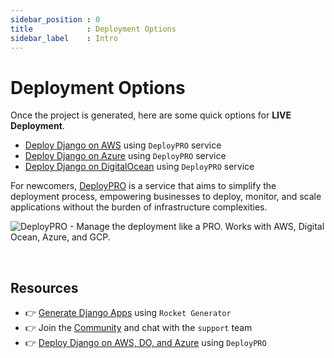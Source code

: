 ```yaml
---
sidebar_position : 0
title            : Deployment Options 
sidebar_label    : Intro
---
```


# Deployment Options

Once the project is generated, here are some quick options for **LIVE Deployment**.

- [Deploy Django on AWS](./django-aws) using `DeployPRO` service 
- [Deploy Django on Azure](./django-azure) using `DeployPRO` service 
- [Deploy Django on DigitalOcean](./django-digitalocean) using `DeployPRO` service 

For newcomers, [DeployPRO](https://deploypro.dev/) is a service that aims to simplify the deployment process, empowering businesses to deploy, monitor, and scale applications 
without the burden of infrastructure complexities.

![DeployPRO - Manage the deployment like a PRO. Works with AWS, Digital Ocean, Azure, and GCP.](https://user-images.githubusercontent.com/51854817/263670372-9a969620-d92d-400b-81ca-bd80f3985bc5.jpg)

<br />

## Resources

- 👉 [Generate Django Apps](https://app-generator.dev/django/) using `Rocket Generator`
- 👉 Join the [Community](https://discord.gg/fZC6hup) and chat with the `support` team 
- 👉 [Deploy Django on AWS, DO, and Azure](https://www.docs.deploypro.dev/) using `DeployPRO`
